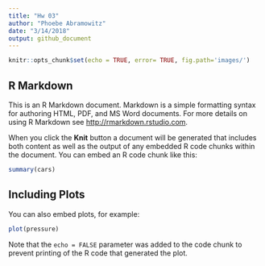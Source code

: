```yaml
---
title: "Hw 03"
author: "Phoebe Abramowitz"
date: "3/14/2018"
output: github_document
---
```


```r
knitr::opts_chunk$set(echo = TRUE, error= TRUE, fig.path='images/')
```

## R Markdown

This is an R Markdown document. Markdown is a simple formatting syntax for authoring HTML, PDF, and MS Word documents. For more details on using R Markdown see <http://rmarkdown.rstudio.com>.

When you click the **Knit** button a document will be generated that includes both content as well as the output of any embedded R code chunks within the document. You can embed an R code chunk like this:

```r
summary(cars)
```

## Including Plots

You can also embed plots, for example:

```r
plot(pressure)
```

Note that the `echo = FALSE` parameter was added to the code chunk to prevent printing of the R code that generated the plot.
